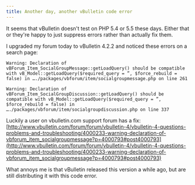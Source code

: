 ```yaml
---
title: Another day, another vBulletin code error
---
```

It seems that vBulletin doesn't test on PHP 5.4 or 5.5 these days. Either that or they're happy to just suppress errors rather than actually fix them.  

I upgraded my forum today to vBulletin 4.2.2 and noticed these errors on a search page:  

```
Warning: Declaration of vBForum_Item_SocialGroupMessage::getLoadQuery() should be compatible with vB_Model::getLoadQuery($required_query = ”, $force_rebuild = false) in …./packages/vbforum/item/socialgroupmessage.php on line 261

Warning: Declaration of vBForum_Item_SocialGroupDiscussion::getLoadQuery() should be compatible with vB_Model::getLoadQuery($required_query = ”, $force_rebuild = false) in …./packages/vbforum/item/socialgroupdiscussion.php on line 337 
```

Luckily a user on vbulletin.com support forum has a fix: [http://www.vbulletin.com/forum/forum/vbulletin-4/vbulletin-4-questions-problems-and-troubleshooting/4000233-warning-declaration-of-vbforum_item_socialgroupmessage?p=4000793#post4000793](http://www.vbulletin.com/forum/forum/vbulletin-4/vbulletin-4-questions-problems-and-troubleshooting/4000233-warning-declaration-of-vbforum_item_socialgroupmessage?p=4000793#post4000793)

What annoys me is that vBulletin released this version a while ago, but are still distributing it with this code error.  

